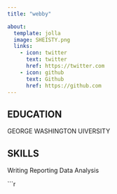 ```yaml
---
title: "webby"

about:
  template: jolla
  image: SHEISTY.png
  links:
    - icon: twitter
      text: twitter
      href: https://twitter.com
    - icon: github
      text: Github
      href: https://github.com
---
```



## EDUCATION

GEORGE WASHINGTON UIVERSITY

## SKILLS

Writing
Reporting
Data Analysis 




```r


